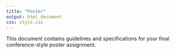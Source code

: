 ```yaml
---
title: "Poster"
output: html_document
css: style.css
---
```


This document contains guidelines and specifications for your final conference-style poster assignment.
